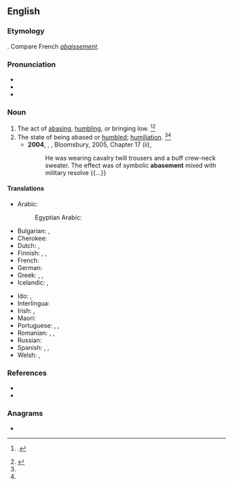 ==English==

===Etymology===
{{suffix|abase|ment|lang=en}}. Compare French ''[[abaissement]]''.

===Pronunciation===
* {{IPA|/əˈbeɪs.mənt/|lang=en}}
* {{audio|en-us-abasement.ogg|Audio (US)|lang=en}}
* {{rhymes|eɪsmənt|lang=en}}

===Noun===
{{en-noun}}

# The act of [[abasing]], [[humbling]], or bringing low. {{defdate|Mid 16<sup>th</sup> century.}}<ref name=Chambers>{{R:CDOE|page=2}}.</ref><ref name=SOED>{{R:SOED5|page=2}}</ref>
# The state of being abased or [[humbled]]; [[humiliation]]. {{defdate|Mid 16<sup>th</sup> century}}<ref name=Chambers/><ref name=SOED/>
#* '''2004''', {{w|Alan Hollinghurst}}, ''{{w|The Line of Beauty}}'', Bloomsbury, 2005, Chapter 17 (ii),
#*: He was wearing cavalry twill trousers and a buff crew-neck sweater. The effect was of symbolic '''abasement''' mixed with military resolve {{...}}

====Translations====
{{trans-top|the act of abasing}}
* Arabic: {{t|ar|ذُلّ|m}}
*: Egyptian Arabic: {{t|arz|ذل|m|tr=zull|sc=Arab}}
* Bulgarian: {{t+|bg|унижение}}, {{t+|bg|понижение}}
* Cherokee: {{t|chr|ᎡᎳᏗᎾᏅᎡᏁᎲ|sc=Cher}}
* Dutch: {{t+|nl|vernedering}}, {{t|nl|kleinering|m}}
* Finnish: {{t+|fi|alennus}}, {{t+|fi|alennustila}}, {{t+|fi|nöyryytys}}
* French: {{t+|fr|humiliation|f}}
* German: {{t+|de|Erniedrigung|f}}
* Greek: {{t+|el|εξευτελισμός|m|sc=Grek}}, {{t+|el|υποβίβαση|f|sc=Grek}}, {{t+|el|ταπείνωση|f|sc=Grek}}
* Icelandic: {{t|is|auðmýking|f}}, {{t|is|lítillækkun|f}}
{{trans-mid}}
* Ido: {{t+|io|abaso}}, {{t|io|humiligo}}
* Interlingua: {{t+|ia|abassamento}}
* Irish: {{t|ga|náiriú|m}}, {{t|ga|uirísliú|m}}
* Maori: {{t|mi|whakamā}}
* Portuguese: {{t|pt|rebaixe}}, {{t+|pt|humilhação}}, {{t+|pt|aviltamento}}
* Romanian: {{t+|ro|înjosire|f}}, {{t+|ro|degradare|f}}, {{t+|ro|umilire|f}}
* Russian: {{t+|ru|униже́ние|n}}
* Spanish: {{t+|es|rebajamiento|m}}, {{t+|es|abatimiento|m}}, {{t+|es|humillación|m}}
* Welsh: {{t|cy|darostyngiad|m}}, {{t|cy|iselhad|m}}
{{trans-bottom}}

===References===
<references/>
* {{R:Century 1911}}
* {{R:Webster 1913}}

===Anagrams===
* {{anagrams|en|entamebas}}